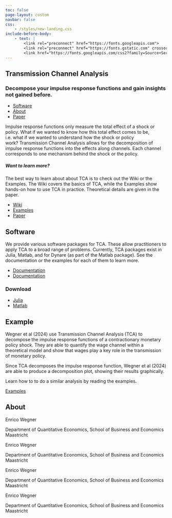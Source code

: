 ```yaml
---
toc: false
page-layout: custom
navbar: false
css: 
    - /styles/new-landing.css
include-before-body:
    - text: |
        <link rel="preconnect" href="https://fonts.googleapis.com">
        <link rel="preconnect" href="https://fonts.gstatic.com" crossorigin>
        <link href="https://fonts.googleapis.com/css2?family=Source+Serif+4:ital,opsz,wght@0,8..60,200..900;1,8..60,200..900&display=swap" rel="stylesheet">
---
```


```{=html}
<div id="container-landingpage" class="columns-4">
    <section id="hero">
        <h1>Transmission Channel Analysis</h1>
        <h3>Decompose your impulse response functions and gain insights not gained before.</h3>
        <ul class="list-horizontal">
            <li><a href="#" class="btn">Software</a></li>
            <li><a href="#" class="btn">About</a></li>
            <li><a href="#" class="btn bg-blue">Paper</a></li>
        </ul>
    </section>

    <span class="section-divider"></span>

    <section id="intro-text" class="columns-4 columns-4-all">
        <div class="columns-4-left">
            <p>
                Impulse response functions only measure the total effect of a shock or policy. What if we wanted to know how this total effect comes to be, i.e. what if we wanted to understand how the shock or policy work? <span class="highlight-text">Transmission Channel Analysis allows for the decomposition of impulse response functions into the effects along channels.</span> Each channel corresponds to one mechanism behind the shock or the policy.
            </p>
        </div>
        <div class="columns-4-right">
            <h5>Want to learn more?</h5>
            <p>
                The best way to learn about about TCA is to check out the Wiki or the Examples. The Wiki covers the basics of TCA, while the Examples show hands-on how to use TCA in practice. Theoretical details are given in the paper.
            </p>
            <ul class="list-horizontal">
                <li><a href="#">Wiki</a></li>
                <li><a href="#">Examples</a></li>
                <li><a href="#" class="blue">Paper</a></li>
            </ul>
        </div>
    </section>
    
    <section id="software" class="columns-4 columns-4-all">
        <div id="software-intro" class="columns-4-1to3">
            <h2>Software</h2>
            <p>
                We provide various software packages for TCA. These allow practitioners to apply TCA to a broad range of problems. Currently, TCA packages exist in Julia, Matlab, and for Dynare (as part of the Matlab package). See the documentation or the examples for each of them to learn more.
            </p>
            <ul class="list-horizontal">
                <li><a href="#" class="btn bg-blue">Documentation</a></li>
                <li><a href="#">Documentation</a></li>
            </ul>
        </div>
        <div id="software-download" class="columns-4-last">
            <h3 id="download-prompt">Download</h3>
            <ul class="list-vertical">
                <li><a href="#" class="a-decor">Julia</a></li>
                <li><a href="#" class="a-decor">Matlab</a></li>
            </ul>
        </div>
    </section>

    <section id="example" class="columns-4 columns-4-all">
        <h2>Example</h2>
        <div class="img-container columns-4-left"></div>
        <div class="columns-4-right">
            <p>
                Wegner et al (2024) use Transmission Channel Analysis (TCA) to decompose the impulse response functions of a contractionary monetary policy shock. They are able to quantify the wage channel within a theoretical model and show that wages play a key role in the transmission of monetary policy.
            </p>
            <p>
                Since TCA decomposes the impulse response function, Wegner et al (2024) are able to produce a decomposition plot, showing their results graphically.
            </p>
            <p>
                Learn how to to do a similar analysis by reading the examples.
            </p>
            <p>
                <a href="#" class="btn bg-blue">Examples</a>
            </p>
        </div>
    </section>

    <span class="section-divider"></span>

    <section id="about" class="columns-4 columns-4-all">
        <h2>About</h2>
        <div id="about-collaborators">
            <div class="collaborator">
                <div class="img-collaborator"></div>
                <p class="collaborator-name">Enrico Wegner</p>
                <p class="collaborator-affiliation">Department of Quantitative Economics, School of Business and Economics Maastricht<p>
            </div>
            <div class="collaborator">
                <div class="img-collaborator"></div>
                <p class="collaborator-name">Enrico Wegner</p>
                <p class="collaborator-affiliation">Department of Quantitative Economics, School of Business and Economics Maastricht<p>
            </div>
            <div class="collaborator">
                <div class="img-collaborator"></div>
                <p class="collaborator-name">Enrico Wegner</p>
                <p class="collaborator-affiliation">Department of Quantitative Economics, School of Business and Economics Maastricht<p>
            </div>
            <div class="collaborator">
                <div class="img-collaborator"></div>
                <p class="collaborator-name">Enrico Wegner</p>
                <p class="collaborator-affiliation">Department of Quantitative Economics, School of Business and Economics Maastricht<p>
            </div>
        </div>
        <div id="about-cite"></div>
        <div id="about-questions"></div>
        <div id="about-license"></div>
    </section>
</div>
```
